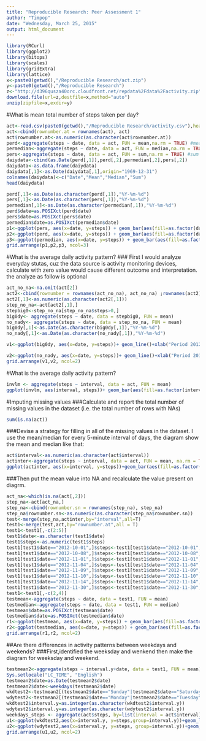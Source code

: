```yaml
---
title: "Reproducible Research: Peer Assessment 1"
author: "Timpop"
date: "Wednesday, March 25, 2015"
output: html_document
---
```

```r
library(RCurl)
library(ggplot2)
library(bitops)
library(scales)
library(gridExtra)
library(lattice)
x<-paste0(getwd(),"/Reproducible Research/act.zip")
y<-paste0(getwd(),"/Reproducible Research")
z<-"http://d396qusza40orc.cloudfront.net/repdata%2Fdata%2Factivity.zip"
download.file(url=z,destfile=x,method="auto")
unzip(zipfile=x,exdir=y)
```
#What is mean total number of steps taken per day?
```r
act<-read.csv(paste0(getwd(),"/Reproducible Research/activity.csv"),header=T)
act<-cbind(rownumber.at = rownames(act), act) 
act$rownumber.at<-as.numeric(as.character(act$rownumber.at))
perd<-aggregate(steps ~ date, data = act, FUN = mean,na.rm = TRUE) #mean
permedian<-aggregate(steps ~ date, data = act, FUN = median,na.rm = TRUE)#median
pers<-aggregate(steps ~ date, data = act, FUN = sum,na.rm = TRUE) #sum
daiydata<-cbind(as.Date(perd[,1]),perd[,2],permedian[,2],pers[,2])
daiydata<-as.data.frame(daiydata)
daiydata[,1]<-as.Date(daiydata[,1],origin="1969-12-31")
colnames(daiydata)<-c("Date","Mean","Median","Sum")
head(daiydata)
```

```r
perd[,1]<-as.Date(as.character(perd[,1]),"%Y-%m-%d")
pers[,1]<-as.Date(as.character(pers[,1]),"%Y-%m-%d")
permedian[,1]<-as.Date(as.character(permedian[,1]),"%Y-%m-%d")
perd$date=as.POSIXct(perd$date)
pers$date=as.POSIXct(pers$date)
permedian$date=as.POSIXct(permedian$date)
p1<-ggplot(pers, aes(x=date, y=steps)) + geom_bar(aes(fill=as.factor(date)),stat="identity", position="dodge") + scale_x_datetime(breaks = date_breaks("6 days"),labels = date_format("%m/%d"))+ggtitle(paste0("mean = ",round(mean(pers[,2]),3)," \n median = ",round(median(pers[,2]),3)))+theme(legend.position="none",axis.text.x=element_text(angle=-90))
p2<-ggplot(perd, aes(x=date, y=steps)) + geom_bar(aes(fill=as.factor(date)),stat="identity", position="dodge") + scale_x_datetime(breaks = date_breaks("6 days"),labels = date_format("%m/%d"))+ggtitle(paste0("mean = ",round(mean(perd[,2]),3)," \n median = ",round(median(perd[,2]),3)))+theme(legend.position="none",axis.text.x=element_text(angle=-90))
p3<-ggplot(permedian, aes(x=date, y=steps)) + geom_bar(aes(fill=as.factor(date)),stat="identity", position="dodge") + scale_x_datetime(breaks = date_breaks("6 days"),labels = date_format("%m/%d"))+ggtitle(paste0("mean = ",round(mean(permedian[,2]),3)," \n median = ",round(median(permedian[,2]),3)))+theme(legend.position="none",axis.text.x=element_text(angle=-90))
grid.arrange(p1,p2,p3, ncol=3)
```

#What is the average daily activity pattern? 
### First I would analyze everyday stutas, cuz the data source is activity monitoring devices, calculate with zero value would cause different outcome and interpretation. the analyze as follow is optional

```r
act_no_na<-na.omit(act[2])
act2<-cbind(rownumber = rownames(act_no_na), act_no_na) ;rownames(act2)<-NULL
act2[,1]<-as.numeric(as.character(act2[,1]))
step_no_na<-act[act2[,1],]
stepbig0<-step_no_na[step_no_na$steps>0,] 
big0dy<- aggregate(steps ~ date, data = stepbig0, FUN = mean)
no_nady<- aggregate(steps ~ date, data = step_no_na, FUN = mean)
big0dy[,1]<-as.Date(as.character(big0dy[,1]),"%Y-%m-%d")
no_nady[,1]<-as.Date(as.character(no_nady[,1]),"%Y-%m-%d") 

v1<-ggplot(big0dy, aes(x=date, y=steps))+ geom_line()+xlab("Period 2012-10-01 ~ 2012-11-29")+stat_summary(fun.y=mean, geom="point", shape=2, size=2)+scale_x_date(breaks = date_breaks("7 days"),labels = date_format("%m/%d"))+ggtitle("sports status of everyday")+theme(legend.position="none")

v2<-ggplot(no_nady, aes(x=date, y=steps))+ geom_line()+xlab("Period 2012-10-01 ~ 2012-11-29")+stat_summary(fun.y=mean, geom="point", shape=2, size=2)+scale_x_date(breaks = date_breaks("5 days"),labels = date_format("%m/%d"))+ggtitle("steps of everyday")+theme(legend.position="none")
grid.arrange(v1,v2, ncol=2)
```

#What is the average daily activity pattern?

```r
invlm <- aggregate(steps ~ interval, data = act, FUN = mean)
ggplot(invlm, aes(interval, steps))+ geom_bar(aes(fill=as.factor(interval)),stat="identity", position="dodge")+geom_line(stat="identity",size = 1)+ggtitle("daily activity pattern")
```
#Imputing missing values
###Calculate and report the total number of missing values in the dataset (i.e. the total number of rows with NAs)
```r
sum(is.na(act))
```
###Devise a strategy for filling in all of the missing values in the dataset. I use the mean/median for every 5-minute interval of days, the diagram show the mean and median like that:
```r
act$interval<-as.numeric(as.character(act$interval))
actinter<-aggregate(steps ~ interval, data = act, FUN = mean, na.rm = TRUE)
ggplot(actinter, aes(x=interval, y=steps))+geom_bar(aes(fill=as.factor(interval)),stat="identity", position="dodge")+geom_line(stat="identity",size = 1)+theme(legend.position="none",axis.text.x=element_text(angle=-90))
```

###Then put the mean value into NA and recalculate the value present on diagrm.
```r
act_na<-which(is.na(act[,2]))
step_na<-act[act_na,]
step_na<-cbind(rownumber.sn = rownames(step_na), step_na) 
step_na$rownumber.sn<-as.numeric(as.character(step_na$rownumber.sn))
test<-merge(step_na,actinter,by="interval",all=T)
test1<-merge(test,act,by="rownumber.at",all = T)
test1<-test1[,-c(2:5)]
test1$date<-as.character(test1$date)
test1$steps<-as.numeric(test1$steps)
test1[test1$date=="2012-10-01",]$steps<-test1[test1$date=="2012-10-01",]$steps.y
test1[test1$date=="2012-10-08",]$steps<-test1[test1$date=="2012-10-08",]$steps.y
test1[test1$date=="2012-11-01",]$steps<-test1[test1$date=="2012-11-01",]$steps.y
test1[test1$date=="2012-11-04",]$steps<-test1[test1$date=="2012-11-04",]$steps.y
test1[test1$date=="2012-11-09",]$steps<-test1[test1$date=="2012-11-09",]$steps.y
test1[test1$date=="2012-11-10",]$steps<-test1[test1$date=="2012-11-10",]$steps.y
test1[test1$date=="2012-11-14",]$steps<-test1[test1$date=="2012-11-14",]$steps.y
test1[test1$date=="2012-11-30",]$steps<-test1[test1$date=="2012-11-30",]$steps.y
test1<-test1[,-c(2,4)]
testmean<-aggregate(steps ~ date, data = test1, FUN = mean)
testmedian<-aggregate(steps ~ date, data = test1, FUN = median)
testmean$date=as.POSIXct(testmean$date)
testmedian$date=as.POSIXct(testmedian$date)
r1<-ggplot(testmean, aes(x=date, y=steps)) + geom_bar(aes(fill=as.factor(date)),stat="identity", position="dodge") + scale_x_datetime(breaks = date_breaks("6 days"),labels = date_format("%m/%d"))+ggtitle(paste0("mean of days with no NAs","\n mean = ",round(mean(testmean[,2]),3)," median = ",round(median(testmean[,2]),3)))+theme(legend.position="none",axis.text.x=element_text(angle=-90))
r2<-ggplot(testmedian, aes(x=date, y=steps)) + geom_bar(aes(fill=as.factor(date)),stat="identity", position="dodge") + scale_x_datetime(breaks = date_breaks("6 days"),labels = date_format("%m/%d"))+ggtitle(paste0("median of days with no NAs","\n mean = ",round(mean(testmedian[,2]),3)," median = ",round(median(testmedian[,2]),3)))+theme(legend.position="none",axis.text.x=element_text(angle=-90))
grid.arrange(r1,r2, ncol=2)
```

##Are there differences in activity patterns between weekdays and weekends?
###First,identified the weeksday and wenkend then make the diagram for weeksday and weekend.

```r
testmean2<-aggregate(steps ~ interval.y+date, data = test1, FUN = mean)
Sys.setlocale("LC_TIME", "English")
testmean2$date=as.Date(testmean2$date)
testmean2$date<-weekdays(testmean2$date)
wkdtest2<-testmean2[(testmean2$date=="Sunday"|testmean2$date=="Saturday"),]
wdytest2<-testmean2[(testmean2$date=="Monday"|testmean2$date=="Tuesday"|testmean2$date=="Wednesday"|testmean2$date=="Thursday"|testmean2$date=="Friday"),]
wkdtest2$interval.y=as.integer(as.character(wkdtest2$interval.y))
wdytest2$interval.y=as.integer(as.character(wdytest2$interval.y))
weekdays_steps <- aggregate(act$steps, by=list(interval = act$interval),FUN=mean, na.rm=T)
u1<-ggplot(wkdtest2,aes(x=interval.y, y=steps,group=interval.y))+geom_line(color="violet")+ggtitle(paste0("weekend steps ","\n mean = ",round(mean(wkdtest2[,3]),3)," median = ",round(median(wkdtest2[,3]),3)))+xlab("Interval")+theme_bw()
u2<-ggplot(wdytest2,aes(x=interval.y, y=steps, group=interval.y))+geom_line()+ggtitle(paste0("weekday steps ","\n mean = ",round(mean(wdytest2[,3]),3)," median = ",round(median(wdytest2[,3]),3)))+xlab("Interval")
grid.arrange(u1,u2, ncol=2)
```
